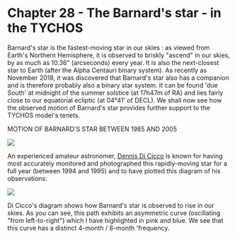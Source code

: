 Chapter 28 - The Barnard's star - in the TYCHOS
===========================================

Barnard's star is the fastest-moving star in our skies : as viewed from Earth's Northern Hemisphere, it is observed to briskly "ascend" in our skies, by as much as 10.36" (arcseconds) every year. It is also the next-closest star to Earth (after the Alpha Centauri binary system). As recently as November 2018, it was discovered that Barnard's star also has a companion and is therefore probably also a binary star system. It can be found 'due South' at midnight of the summer solstice (at 17h47m of RA) and lies fairly close to our equatorial ecliptic (at 04°41' of DECL). We shall now see how the observed motion of Barnard's star provides further support to the TYCHOS model's tenets.

MOTION OF BARNARD'S STAR BETWEEN 1985 AND 2005

![](https://septclues.com/TYCHOS/BarnardsStar_1985_2005.jpg)

An experienced amateur astronomer, [Dennis Di Cicco](https://en.wikipedia.org/wiki/Dennis_di_Cicco) is known for having most accurately monitored and photographed this rapidly-moving star for a full year (between 1994 and 1995) and to have plotted this diagram of his observations:

![](https://septclues.com/TYCHOS/BarnardsStar_DECICCO_01.jpg)

Di Cicco's diagram shows how Barnard's star is observed to rise in our skies. As you can see, this path exhibits an asymmetric curve (oscillating "from left-to-right") which I have highlighted in pink and blue. We see that this curve has a distinct 4-month / 8-month 'frequency.  
